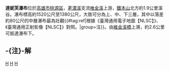 {{Infobox waterfall
| name = 達妮芙瀑布
| photo =
| photo_width = 275
| photo_caption =
| map =
| map_width =
| lat_d = |lat_m = |lat_s = |lat_NS =
| long_d = |long_m = |long_s = |long_EW =
| region =
| source =
| coords_ref = {{座標|23|14|46.90|N|120|51|51.50|E|}}
| location = [[台灣|台灣]][[高雄市|高雄市]][[桃源區|桃源區]]
| type =
| elevation = 1520～1450公尺
| height = 140公尺
| height_longest = 80公尺
| number_drops = 3
| width =
| average_width =
| watercourse = [[高屏溪|高屏溪]] - [[荖濃溪|荖濃溪]] - [[唯金溪|唯金溪]]
| average_flow =
| world_rank =
}}
'''達妮芙瀑布'''位於[[高雄市|高雄市]][[桃源區|桃源區]]，[[荖濃溪|荖濃溪]]支流[[唯金溪|唯金溪]]上游，[[鐵本山|鐵本山]]北方約1.9公里溪谷。瀑布標高約1520公尺至1380公尺，大致可分為上、中、下三層，其中以落差約80公尺的中層瀑布最為壯觀{{#tag:ref|根據《臺灣通用電子地圖【NLSC】》、《臺灣通用正射影像【NLSC】》對照。|group=注}}。由[[維金溪橋|維金溪橋]]上溯，約2.6公里可抵達瀑布下。

== -{注}-解 ==
{{reflist|group=注}}

{{TW-geo-stub}}
{{台灣瀑布}}

[[Category:台灣瀑布|H]]
[[Category:桃源區|H]]
[[Category:高雄市地理|H]]